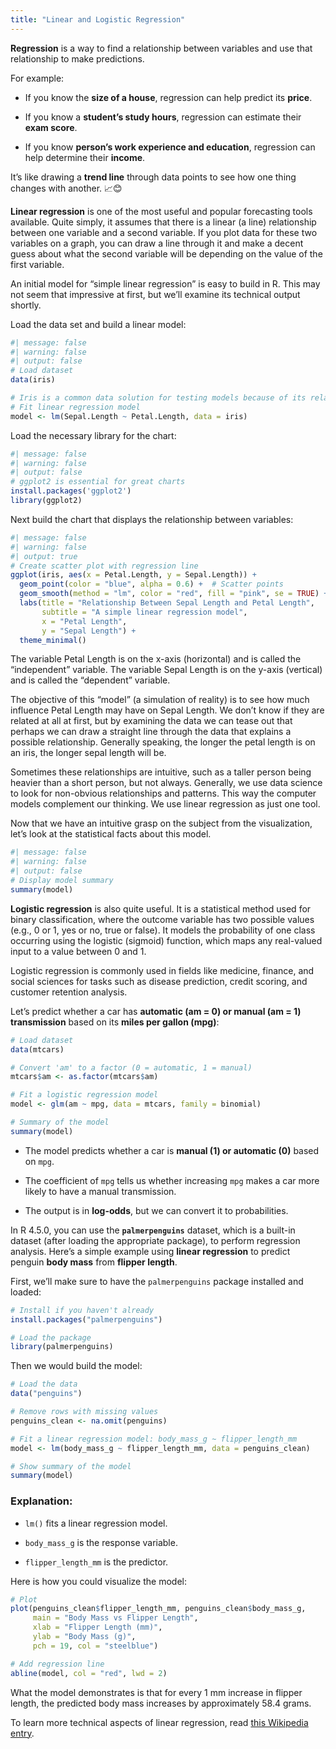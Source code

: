 ```yaml
---
title: "Linear and Logistic Regression"
---
```


**Regression** is a way to find a relationship between variables and use that relationship to make predictions.

For example:

-   If you know the **size of a house**, regression can help predict its **price**.

-   If you know a **student’s study hours**, regression can estimate their **exam score**.

-   If you know **person's work experience and education**, regression can help determine their **income**.

It’s like drawing a **trend line** through data points to see how one thing changes with another. 📈😊

**Linear regression** is one of the most useful and popular forecasting tools available. Quite simply, it assumes that there is a linear (a line) relationship between one variable and a second variable. If you plot data for these two variables on a graph, you can draw a line through it and make a decent guess about what the second variable will be depending on the value of the first variable.

An initial model for "simple linear regression" is easy to build in R. This may not seem that impressive at first, but we'll examine its technical output shortly.

Load the data set and build a linear model:

```r
#| message: false
#| warning: false
#| output: false
# Load dataset
data(iris)

# Iris is a common data solution for testing models because of its relative simplicity
# Fit linear regression model
model <- lm(Sepal.Length ~ Petal.Length, data = iris)
```

Load the necessary library for the chart:

```r
#| message: false
#| warning: false
#| output: false
# ggplot2 is essential for great charts
install.packages('ggplot2')
library(ggplot2)
```

Next build the chart that displays the relationship between variables:

```r
#| message: false
#| warning: false
#| output: true
# Create scatter plot with regression line
ggplot(iris, aes(x = Petal.Length, y = Sepal.Length)) +
  geom_point(color = "blue", alpha = 0.6) +  # Scatter points
  geom_smooth(method = "lm", color = "red", fill = "pink", se = TRUE) +  # Regression line
  labs(title = "Relationship Between Sepal Length and Petal Length",
       subtitle = "A simple linear regression model",
       x = "Petal Length",
       y = "Sepal Length") +
  theme_minimal()
```

The variable Petal Length is on the x-axis (horizontal) and is called the "independent" variable. The variable Sepal Length is on the y-axis (vertical) and is called the "dependent" variable.

The objective of this "model" (a simulation of reality) is to see how much influence Petal Length may have on Sepal Length. We don't know if they are related at all at first, but by examining the data we can tease out that perhaps we can draw a straight line through the data that explains a possible relationship. Generally speaking, the longer the petal length is on an iris, the longer sepal length will be.

Sometimes these relationships are intuitive, such as a taller person being heavier than a short person, but not always. Generally, we use data science to look for non-obvious relationships and patterns. This way the computer models complement our thinking. We use linear regression as just one tool.

Now that we have an intuitive grasp on the subject from the visualization, let's look at the statistical facts about this model.

```r
#| message: false
#| warning: false
#| output: false
# Display model summary
summary(model)
```

**Logistic regression** is also quite useful. It is a statistical method used for binary classification, where the outcome variable has two possible values (e.g., 0 or 1, yes or no, true or false). It models the probability of one class occurring using the logistic (sigmoid) function, which maps any real-valued input to a value between 0 and 1.

Logistic regression is commonly used in fields like medicine, finance, and social sciences for tasks such as disease prediction, credit scoring, and customer retention analysis.

Let's predict whether a car has **automatic (am = 0) or manual (am = 1) transmission** based on its **miles per gallon (mpg)**:

```r
# Load dataset
data(mtcars)

# Convert 'am' to a factor (0 = automatic, 1 = manual)
mtcars$am <- as.factor(mtcars$am)

# Fit a logistic regression model
model <- glm(am ~ mpg, data = mtcars, family = binomial)

# Summary of the model
summary(model)
```

-   The model predicts whether a car is **manual (1) or automatic (0)** based on `mpg`.

<!-- -->

-   The coefficient of `mpg` tells us whether increasing `mpg` makes a car more likely to have a manual transmission.

<!-- -->

-   The output is in **log-odds**, but we can convert it to probabilities.

In R 4.5.0, you can use the **`palmerpenguins`** dataset, which is a built-in dataset (after loading the appropriate package), to perform regression analysis. Here's a simple example using **linear regression** to predict penguin **body mass** from **flipper length**.

First, we'll make sure to have the `palmerpenguins` package installed and loaded:

```r
# Install if you haven't already
install.packages("palmerpenguins")

# Load the package
library(palmerpenguins)
```

Then we would build the model:

```r

# Load the data
data("penguins")

# Remove rows with missing values
penguins_clean <- na.omit(penguins)

# Fit a linear regression model: body_mass_g ~ flipper_length_mm
model <- lm(body_mass_g ~ flipper_length_mm, data = penguins_clean)

# Show summary of the model
summary(model)
```

### Explanation:

-   `lm()` fits a linear regression model.

-   `body_mass_g` is the response variable.

-   `flipper_length_mm` is the predictor.

Here is how you could visualize the model:

```r
# Plot
plot(penguins_clean$flipper_length_mm, penguins_clean$body_mass_g,
     main = "Body Mass vs Flipper Length",
     xlab = "Flipper Length (mm)",
     ylab = "Body Mass (g)",
     pch = 19, col = "steelblue")

# Add regression line
abline(model, col = "red", lwd = 2)
```

What the model demonstrates is that for every 1 mm increase in flipper length, the predicted body mass increases by approximately 58.4 grams.

To learn more technical aspects of linear regression, read [this Wikipedia entry](https://en.wikipedia.org/wiki/Linear_regression){.uri}.

